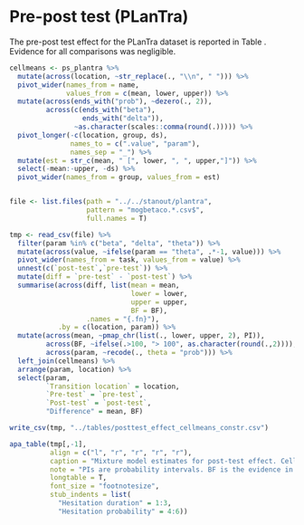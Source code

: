 # Pre-post test (PLanTra)

The pre-post test effect for the PLanTra dataset is reported in Table \ref{tab:retesteffect}. Evidence for all comparisons was negligible.

```r
cellmeans <- ps_plantra %>% 
  mutate(across(location, ~str_replace(., "\\n", " "))) %>% 
  pivot_wider(names_from = name, 
              values_from = c(mean, lower, upper)) %>% 
  mutate(across(ends_with("prob"), ~dezero(., 2)),
         across(c(ends_with("beta"),
                  ends_with("delta")), 
                ~as.character(scales::comma(round(.))))) %>% 
  pivot_longer(-c(location, group, ds), 
               names_to = c(".value", "param"),
               names_sep = "_") %>% 
  mutate(est = str_c(mean, " [", lower, ", ", upper,"]")) %>% 
  select(-mean:-upper, -ds) %>% 
  pivot_wider(names_from = group, values_from = est) 


file <- list.files(path = "../../stanout/plantra", 
                   pattern = "mogbetaco.*.csv$",
                   full.names = T)

tmp <- read_csv(file) %>% 
  filter(param %in% c("beta", "delta", "theta")) %>% 
  mutate(across(value, ~ifelse(param == "theta", .*-1, value))) %>% 
  pivot_wider(names_from = task, values_from = value) %>% 
  unnest(c(`post-test`,`pre-test`)) %>% 
  mutate(diff = `pre-test` - `post-test`) %>% 
  summarise(across(diff, list(mean = mean, 
                              lower = lower, 
                              upper = upper,
                              BF = BF), 
                   .names = "{.fn}"),
            .by = c(location, param)) %>% 
  mutate(across(mean, ~pmap_chr(list(., lower, upper, 2), PI)),
         across(BF, ~ifelse(.>100, "> 100", as.character(round(.,2)))),
         across(param, ~recode(., theta = "prob"))) %>% 
  left_join(cellmeans) %>% 
  arrange(param, location) %>% 
  select(param, 
         `Transition location` = location,
         `Pre-test` = `pre-test`,
         `Post-test` = `post-test`, 
         "Difference" = mean, BF)

write_csv(tmp, "../tables/posttest_effect_cellmeans_constr.csv")

apa_table(tmp[,-1],
          align = c("l", "r", "r", "r", "r"), 
          caption = "Mixture model estimates for post-test effect. Cell means are shown for the pre-test and post-test in msecs for the slowdown for hesitant interkey intervals (hesitation duration) and the probability of hesitant interkey intervals. The effect for post-test is shown on log scale (for interkey intervals) and logit scale for probability of hesitant interkey intervals. 95% PIs in brackets.",
          note = "PIs are probability intervals. BF is the evidence in favour of the alternative hypothesis over the null hypothesis.",
          longtable = T,
          font_size = "footnotesize",
          stub_indents = list(
            "Hesitation duration" = 1:3,
            "Hesitation probability" = 4:6))

```


